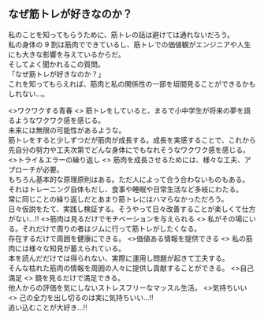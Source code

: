 
## なぜ筋トレが好きなのか？

私のことを知ってもらうために、筋トレの話は避けては通れないだろう。  
私の身体の 9 割は筋肉でできているし、筋トレでの価値観がエンジニアや人生にも大きな影響を与えているからだ。  
そしてよく聞かれるこの質問。  
「なぜ筋トレが好きなのか？」  
これを知ってもらえれば、筋肉と私の関係性の一部を垣間見ることができるかもしれない…。

<ArrowDescription>
  <>ワクワクする青春</>
  <>
    筋トレをしていると、まるで小中学生が将来の夢を語るようなワクワク感を感じる。<br/>
    未来には無限の可能性があるような。<br/>
    筋トレをすると少しずつだが筋肉が成長する。成長を実感することで、これから先自分の努力や工夫次第でどんな身体にでもなれそうなワクワク感を感じる。
  </>
</ArrowDescription>

<ArrowDescription>
  <>トライ＆エラーの繰り返し</>
  <>
    筋肉を成長させるためには、様々な工夫、アプローチが必要。<br/>
    もちろん基本的な原理原則はある。ただ人によって合う合わないものもある。<br/>
    それはトレーニング自体もだし、食事や睡眠や日常生活など多岐にわたる。<br/>
    常に同じことの繰り返しだとあまり筋トレにはハマらなかっただろう。<br/>
    日々仮説をたて、実践し検証する。そうやって日々改善することが楽しくて仕方がない…!!
  </>
</ArrowDescription>

<ArrowDescription>
  <>筋肉は見るだけでモチベーションを与えられる</>
  <>
    私がその場にいる。それだけで周りの者はジムに行って筋トレがしたくなる。<br/>
    存在するだけで周囲を健康にできる。
  </>
</ArrowDescription>

<ArrowDescription>
  <>価値ある情報を提供できる</>
  <>
    私の筋肉には様々な知見が蓄えられている。<br/>
    本を読んだだけでは得られない、実際に運用し問題が起きて工夫する。<br/>
    そんな枯れた筋肉の情報を周囲の人々に提供し貢献することができる。
  </>
</ArrowDescription>

<ArrowDescription>
  <>自己満足</>
  <>
    鏡を見るだけで満足できる。<br/>
    他人からの評価を気にしないストレスフリーなマッスル生活。
  </>
</ArrowDescription>

<ArrowDescription>
  <>気持ちいい</>
  <>
    己の全力を出し切るのは実に気持ちいい…!!<br/>
    追い込むことが大好き…!!
  </>
</ArrowDescription>
